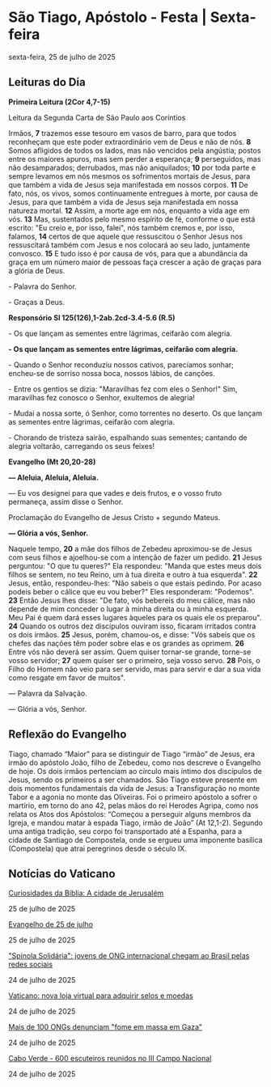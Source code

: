 
# São Tiago, Apóstolo - Festa | Sexta-feira

sexta-feira, 25 de julho de 2025

## Leituras do Dia

**Primeira Leitura (2Cor 4,7-15)**

Leitura da Segunda Carta de São Paulo aos Coríntios

Irmãos, **7** trazemos esse tesouro em vasos de barro, para que todos reconheçam que este poder extraordinário vem de Deus e não de nós. **8** Somos afligidos de todos os lados, mas não vencidos pela angústia; postos entre os maiores apuros, mas sem perder a esperança; **9** perseguidos, mas não desamparados; derrubados, mas não aniquilados; **10** por toda parte e sempre levamos em nós mesmos os sofrimentos mortais de Jesus, para que também a vida de Jesus seja manifestada em nossos corpos. **11** De fato, nós, os vivos, somos continuamente entregues à morte, por causa de Jesus, para que também a vida de Jesus seja manifestada em nossa natureza mortal. **12** Assim, a morte age em nós, enquanto a vida age em vós. **13** Mas, sustentados pelo mesmo espírito de fé, conforme o que está escrito: "Eu creio e, por isso, falei", nós também cremos e, por isso, falamos, **14** certos de que aquele que ressuscitou o Senhor Jesus nos ressuscitará também com Jesus e nos colocará ao seu lado, juntamente convosco. **15** E tudo isso é por causa de vós, para que a abundância da graça em um número maior de pessoas faça crescer a ação de graças para a glória de Deus.

\- Palavra do Senhor.

\- Graças a Deus.

**Responsório Sl 125(126),1-2ab.2cd-3.4-5.6 (R.5)**

\- Os que lançam as sementes entre lágrimas, ceifarão com alegria.

 **\- Os que lançam as sementes entre lágrimas, ceifarão com alegria.**

\- Quando o Senhor reconduziu nossos cativos, parecíamos sonhar; encheu-se de sorriso nossa boca, nossos lábios, de canções. 

\- Entre os gentios se dizia: "Maravilhas fez com eles o Senhor!" Sim, maravilhas fez conosco o Senhor, exultemos de alegria! 

\- Mudai a nossa sorte, ó Senhor, como torrentes no deserto. Os que lançam as sementes entre lágrimas, ceifarão com alegria. 

\- Chorando de tristeza sairão, espalhando suas sementes; cantando de alegria voltarão, carregando os seus feixes! 

**Evangelho (Mt 20,20-28)**

 **— Aleluia, Aleluia, Aleluia.**

— Eu vos designei para que vades e deis frutos, e o vosso fruto permaneça, assim disse o Senhor.

Proclamação do Evangelho de Jesus Cristo + segundo Mateus.

**— Glória a vós, Senhor.**

Naquele tempo, **20** a mãe dos filhos de Zebedeu aproximou-se de Jesus com seus filhos e ajoelhou-se com a intenção de fazer um pedido. **21** Jesus perguntou: "O que tu queres?" Ela respondeu: "Manda que estes meus dois filhos se sentem, no teu Reino, um à tua direita e outro à tua esquerda". **22** Jesus, então, respondeu-lhes: "Não sabeis o que estais pedindo. Por acaso podeis beber o cálice que eu vou beber?" Eles responderam: "Podemos". **23** Então Jesus lhes disse: "De fato, vós bebereis do meu cálice, mas não depende de mim conceder o lugar à minha direita ou à minha esquerda. Meu Pai é quem dará esses lugares àqueles para os quais ele os preparou". **24** Quando os outros dez discípulos ouviram isso, ficaram irritados contra os dois irmãos. **25** Jesus, porém, chamou-os, e disse: "Vós sabeis que os chefes das nações têm poder sobre elas e os grandes as oprimem. **26** Entre vós não deverá ser assim. Quem quiser tornar-se grande, torne-se vosso servidor; **27** quem quiser ser o primeiro, seja vosso servo. **28** Pois, o Filho do Homem não veio para ser servido, mas para servir e dar a sua vida como resgate em favor de muitos".

 — Palavra da Salvação.

 — Glória a vós, Senhor.

## Reflexão do Evangelho

 Tiago, chamado “Maior” para se distinguir de Tiago “irmão” de Jesus, era irmão do apóstolo João, filho de Zebedeu, como nos descreve o Evangelho de hoje. Os dois irmãos pertenciam ao círculo mais íntimo dos discípulos de Jesus, sendo os primeiros a ser chamados. São Tiago esteve presente em dois momentos fundamentais da vida de Jesus: a Transfiguração no monte Tabor e a agonia no monte das Oliveiras. Foi o primeiro apóstolo a sofrer o martírio, em torno do ano 42, pelas mãos do rei Herodes Agripa, como nos relata os Atos dos Apóstolos: “Começou a perseguir alguns membros da Igreja, e mandou matar à espada Tiago, irmão de João” (At 12,1-2). Segundo uma antiga tradição, seu corpo foi transportado até a Espanha, para a cidade de Santiago de Compostela, onde se ergueu uma imponente basílica (Compostela) que atrai peregrinos desde o século IX.

## Notícias do Vaticano

[Curiosidades da Bíblia: A cidade de Jerusalém](https://www.vaticannews.va/pt/igreja/news/2025-07/curiosidades-biblia-cidade-jerusalem.html) 

25 de julho de 2025

[Evangelho de 25 de julho](https://www.vaticannews.va/pt/igreja/news/2025-07/evangelho-25-julho-2025-dom-mario-spaki.html) 

25 de julho de 2025

["Spínola Solidária": jovens de ONG internacional chegam ao Brasil pelas redes sociais](https://www.vaticannews.va/pt/igreja/news/2025-07/espanha-projeto-jovens-spinola-solidaria-redes-sociais-brasil-25.html) 

24 de julho de 2025

[Vaticano: nova loja virtual para adquirir selos e moedas](https://www.vaticannews.va/pt/vaticano/news/2025-07/vaticano-novo-site-para-apaixonados-por-selos-e-moedas-25.html) 

24 de julho de 2025

[Mais de 100 ONGs denunciam "fome em massa em Gaza"](https://www.vaticannews.va/pt/mundo/news/2025-07/gaza-denuncia-mais-de-100-ongs-fome-em-massa.html) 

24 de julho de 2025

[Cabo Verde - 600 escuteiros reunidos no III Campo Nacional](https://www.vaticannews.va/pt/africa/news/2025-07/cabo-verde-600-escuteiros-reunidos-no-iii-campo-nacional.html) 

24 de julho de 2025